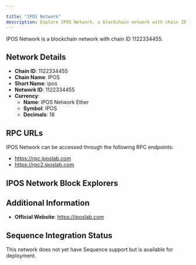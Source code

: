 ```yaml
---

title: "IPOS Network"
description: Explore IPOS Network, a blockchain network with chain ID 1122334455. Learn about its native currency, IPOS Network Ether, and how to interact with the network.
---
```




IPOS Network is a blockchain network with chain ID 1122334455.

## Network Details

- **Chain ID**: 1122334455
- **Chain Name**: IPOS
- **Short Name**: ipos
- **Network ID**: 1122334455
- **Currency**: 
  - **Name**: IPOS Network Ether
  - **Symbol**: IPOS
  - **Decimals**: 18

## RPC URLs

IPOS Network can be accessed through the following RPC endpoints:

- https://rpc.iposlab.com
- https://rpc2.iposlab.com

## IPOS Network Block Explorers



## Additional Information

- **Official Website**: https://iposlab.com

## Sequence Integration Status

This network does not yet have Sequence support but is available for deployment.

